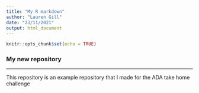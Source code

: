 ```yaml
---
title: "My R markdown"
author: "Lauren Gill"
date: "23/11/2021"
output: html_document
---
```


```r
knitr::opts_chunk$set(echo = TRUE)
```

### My new repository
***

This repository is an example repository that I made for the ADA take home challenge